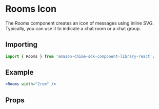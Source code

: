 

<Meta of={RoomsStories} />

# Rooms Icon

The Rooms component creates an icon of messages using inline SVG. Typically, you can use it to indicate a chat room or a chat group.

## Importing

```javascript
import { Rooms } from 'amazon-chime-sdk-component-library-react';
```

## Example

<ThemeProvider theme={lightTheme}>
  <GlobalStyles />
  <Canvas>
    <Rooms width="2rem" />
  </Canvas>
</ThemeProvider>

```jsx
<Rooms width="2rem" />
```

## Props

<ArgTypes of={Rooms} />
